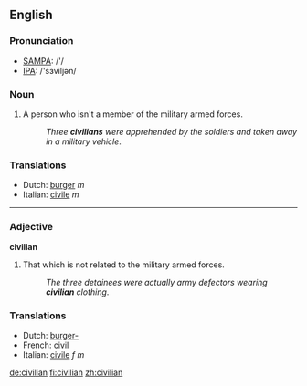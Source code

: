==English==

===Pronunciation===
*[[w:SAMPA|SAMPA]]: /'/
*[[w:IPA|IPA]]: /'sɜviljən/

===Noun===
{{en-noun-reg}}

# A person who isn't a member of the military armed forces.
#:''Three '''civilians''' were apprehended by the soldiers and taken away in a military vehicle''.

===Translations===
*Dutch: [[burger]] ''m''
*Italian: [[civile]] ''m''

----

===Adjective===
'''civilian'''

# That which is not related to the military armed forces.
#:''The three detainees were actually army defectors wearing '''civilian''' clothing''.

===Translations===
*Dutch: [[burger-]]
*French: [[civil]]
*Italian: [[civile]] ''f'' ''m''

[[de:civilian]]
[[fi:civilian]]
[[zh:civilian]]